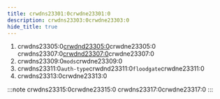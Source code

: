 ```yaml
---
title: crwdns23301:0crwdne23301:0
description: crwdns23303:0crwdne23303:0
hide_title: true
---
```


1. crwdns23305:0[crwdnd23305:0](https://modrinth.com/mod/floodgate)crwdne23305:0 crwdns23307:0[crwdnd23307:0](https://modrinth.com/mod/fabric-api)crwdne23307:0
2. crwdns23309:0`mods`crwdne23309:0
3. crwdns23311:0`auth-type`crwdnd23311:0`floodgate`crwdne23311:0
4. crwdns23313:0crwdne23313:0

:::note crwdns23315:0crwdne23315:0
crwdns23317:0crwdne23317:0
:::
